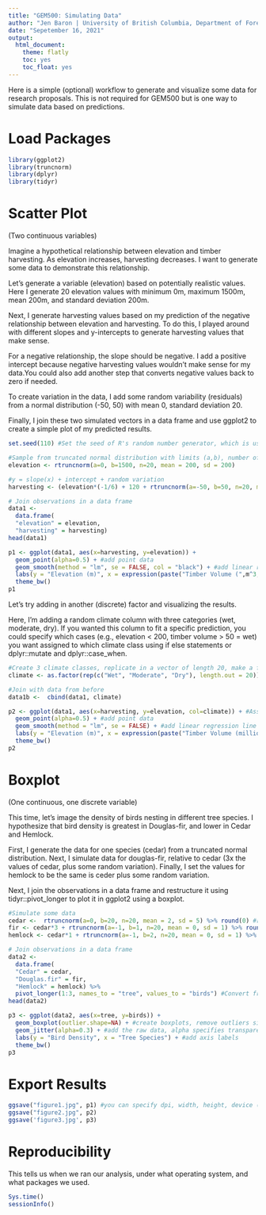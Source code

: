 ```yaml
---
title: "GEM500: Simulating Data"
author: "Jen Baron | University of British Columbia, Department of Forest and Conservation Sciences  jenbaron@mail.ubc.ca"
date: "Sepetember 16, 2021"
output:
  html_document:
    theme: flatly
    toc: yes
    toc_float: yes
---
```


Here is a simple (optional) workflow to generate and visualize some data for research proposals. This is not required for GEM500 but is one way to simulate data based on predictions. 

# Load Packages

```r
library(ggplot2)
library(truncnorm)
library(dplyr)
library(tidyr)
```

# Scatter Plot 

(Two continuous variables)

Imagine a hypothetical relationship between elevation and timber harvesting. As elevation increases, harvesting decreases. I want to generate some data to demonstrate this relationship. 

Let's generate a variable (elevation) based on potentially realistic values. Here I generate 20 elevation values with minimum 0m, maximum 1500m, mean 200m, and standard deviation 200m. 

Next, I generate harvesting values based on my prediction of the negative relationship between elevation and harvesting. To do this, I played around with different slopes and y-intercepts to generate harvesting values that make sense. 

For a negative relationship, the slope should be negative. I add a positive intercept because negative harvesting values wouldn't make sense for my data.You could also add another step that converts negative values back to zero if needed. 

To create variation in the data, I add some random variability (residuals) from a normal distribution (-50, 50) with mean 0, standard deviation 20. 

Finally, I join these two simulated vectors in a data frame and use ggplot2 to create a simple plot of my predicted results. 

```r
set.seed(110) #Set the seed of R's random number generator, which is useful for creating simulations or random objects that can be reproduced. You only need to do this once per session.

#Sample from truncated normal distribution with limits (a,b), number of samples, mean, and standard deviation
elevation <- rtruncnorm(a=0, b=1500, n=20, mean = 200, sd = 200)

#y = slope(x) + intercept + random variation
harvesting <- (elevation*(-1/6) + 120 + rtruncnorm(a=-50, b=50, n=20, mean = 0, sd = 20))

# Join observations in a data frame
data1 <- 
  data.frame(
  "elevation" = elevation,
  "harvesting" = harvesting)
head(data1)

p1 <- ggplot(data1, aes(x=harvesting, y=elevation)) +
  geom_point(alpha=0.5) + #add point data
  geom_smooth(method = "lm", se = FALSE, col = "black") + #add linear regression line
  labs(y = "Elevation (m)", x = expression(paste("Timber Volume (",m^3, ")"))) + #add axis labels
  theme_bw()
p1
```

Let's try adding in another (discrete) factor and visualizing the results.

Here, I'm adding a random climate column with three categories (wet, moderate, dry). If you wanted this column to fit a specific prediction, you could specify which cases (e.g., elevation < 200, timber volume > 50 = wet) you want assigned to which climate class using if else statements or dplyr::mutate and dplyr::case_when. 

```r
#Create 3 climate classes, replicate in a vector of length 20, make a factor
climate <- as.factor(rep(c("Wet", "Moderate", "Dry"), length.out = 20))

#Join with data from before
data1b <-  cbind(data1, climate)

p2 <- ggplot(data1, aes(x=harvesting, y=elevation, col=climate)) + #Assign colour based on climate class
  geom_point(alpha=0.5) + #add point data
  geom_smooth(method = "lm", se = FALSE) + #add linear regression line (no error estimates)
  labs(y = "Elevation (m)", x = expression(paste("Timber Volume (millions ", m^3, ")"))) + #add axis labels
  theme_bw()
p2
```

# Boxplot

(One continuous, one discrete variable)

This time, let's image the density of birds nesting in different tree species. I hypothesize that bird density is greatest in Douglas-fir, and lower in Cedar and Hemlock.

First, I generate the data for one species (cedar) from a truncated normal distribution. Next, I simulate data for douglas-fir, relative to cedar (3x the values of cedar, plus some random variation). Finally, I set the values for hemlock to be the same is ceder plus some random variation.

Next, I join the observations in a data frame and restructure it using tidyr::pivot_longer to plot it in ggplot2 using a boxplot.

```r
#Simulate some data
cedar <-  rtruncnorm(a=0, b=20, n=20, mean = 2, sd = 5) %>% round(0) #rounded to 0 decimal places because these should be integers
fir <- cedar*3 + rtruncnorm(a=-1, b=1, n=20, mean = 0, sd = 1) %>% round(0)
hemlock <- cedar*1 + rtruncnorm(a=-1, b=2, n=20, mean = 0, sd = 1) %>% round(0)

# Join observations in a data frame
data2 <- 
  data.frame(
  "Cedar" = cedar,
  "Douglas.fir" = fir,
  "Hemlock" = hemlock) %>%
  pivot_longer(1:3, names_to = "tree", values_to = "birds") #Convert from wide to long format
head(data2)

p3 <- ggplot(data2, aes(x=tree, y=birds)) +
  geom_boxplot(outlier.shape=NA) + #create boxplots, remove outliers since I'll plot the raw data on top
  geom_jitter(alpha=0.3) + #add the raw data, alpha specifies transparency
  labs(y = "Bird Density", x = "Tree Species") + #add axis labels
  theme_bw()
p3
```
 
# Export Results

```r
ggsave("figure1.jpg", p1) #you can specify dpi, width, height, device (png, dpf, etc.) here
ggsave("figure2.jpg", p2)
ggsave('figure3.jpg', p3)
```

# Reproducibility

This tells us when we ran our analysis, under what operating system, and what packages we used.

```r
Sys.time()
sessionInfo()
```